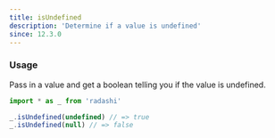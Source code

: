 ```yaml
---
title: isUndefined
description: 'Determine if a value is undefined'
since: 12.3.0
---
```


### Usage

Pass in a value and get a boolean telling you if the value is undefined.

```ts twoslash
import * as _ from 'radashi'

_.isUndefined(undefined) // => true
_.isUndefined(null) // => false
```
